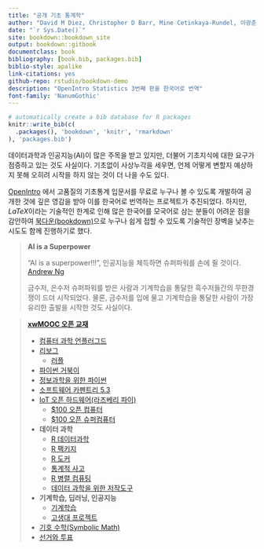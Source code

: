 ```yaml
--- 
title: "공개 기초 통계학"
author: "David M Diez, Christopher D Barr, Mine Cetinkaya-Rundel, 이광춘(번역)"
date: "`r Sys.Date()`"
site: bookdown::bookdown_site
output: bookdown::gitbook
documentclass: book
bibliography: [book.bib, packages.bib]
biblio-style: apalike
link-citations: yes
github-repo: rstudio/bookdown-demo
description: "OpenIntro Statistics 3번째 판을 한국어로 번역"
font-family: 'NanumGothic'
---
```


```r
# automatically create a bib database for R packages
knitr::write_bib(c(
  .packages(), 'bookdown', 'knitr', 'rmarkdown'
), 'packages.bib')
```

데이터과학과 인공지능(AI)이 많은 주목을 받고 있지만, 더불어 기초지식에 대한 요구가 점증하고 있는 것도 사실이다. 기초없이 사상누각을 세우면, 언제 어떻게 변할지 예상하지 못해 오히려 시작을 하지 않는 것이 더 나을 수도 있다. 

[OpenIntro](https://www.openintro.org/) 에서 고품질의 기초통계 입문서를 무료로 누구나 볼 수 있도록 개발하여 공개한 것에 깊은 영감을 받아 이를 한국어로 번역하는 프로젝트가 추진되었다. 하지만, $LaTeX$이라는 기술적인 한계로 인해 많은 한국어를 모국어로 삼는 분들이 어려운 점을 감안하여 [북다운(bookdown)](https://bookdown.org/)으로 누구나 쉽게 접할 수 있도록 기술적인 장벽을 낮추는 시도도 함께 진행하기로 했다.

> **AI is a Superpower**
>
> "AI is a superpower!!!", 인공지능을 체득하면 슈퍼파워를 손에 쥘 것이다. [Andrew Ng](https://twitter.com/andrewyng/status/728986380638916609)
>
> 금수저, 은수저 슈퍼파워를 받은 사람과 기계학습을 통달한 흑수저들간의 무한경쟁이 드뎌 시작되었다. 물론, 
> 금수저를 입에 물고 기계학습을 통달한 사람이 가장 유리한 출발을 시작한 것도 사실이다.


> **[xwMOOC 오픈 교재](https://statkclee.github.io/xwMOOC/)**
> 
> - [컴퓨터 과학 언플러그드](http://unplugged.xwmooc.org)  
> - [리보그](http://reeborg.xwmooc.org)  
>      - [러플](http://rur-ple.xwmooc.org)  
> - [파이썬 거북이](http://swcarpentry.github.io/python-novice-turtles/index-kr.html)  
> - [정보과학을 위한 파이썬](http://python.xwmooc.org)  
> - [소프트웨어 카펜트리 5.3](http://swcarpentry.xwmooc.org)
> - [IoT 오픈 하드웨어(라즈베리 파이)](http://raspberry-pi.xwmooc.org/)
>     - [$100 오픈 컴퓨터](http://computer.xwmooc.org/)   
>     - [$100 오픈 슈퍼컴퓨터](http://computers.xwmooc.org/)
> - **데이터 과학**
>     - [R 데이터과학](http://data-science.xwmooc.org/)
>     - [R 팩키지](http://r-pkgs.xwmooc.org/)
>     - [R 도커](http://statkclee.github.io/r-docker/)
>     - [통계적 사고](http://think-stat.xwmooc.org/)
>     - [R 병렬 컴퓨팅](http://parallel.xwmooc.org/)    
>     - [데이터 과학을 위한 저작도구](https://statkclee.github.io/ds-authoring/)
> - **기계학습, 딥러닝, 인공지능**
>     - [기계학습](http://statkclee.github.io/ml)
>     - [고생대 프로젝트](http://statkclee.github.io/trilobite)
> - [기호 수학(Symbolic Math)](http://sympy.xwmooc.org/)
> - [선거와 투표](http://politics.xwmooc.org/)
